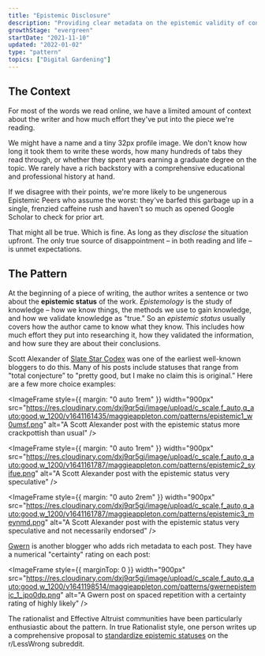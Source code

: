 ```yaml
---
title: "Epistemic Disclosure"
description: "Providing clear metadata on the epistemic validity of content"
growthStage: "evergreen"
startDate: "2021-11-10"
updated: "2022-01-02"
type: "pattern"
topics: ["Digital Gardening"]
---
```


<h2 className="micro">The Context</h2>

For most of the words we read online, we have a limited amount of context about the writer and how much effort they've put into the piece we're reading.

We might have a name and a tiny 32px profile image. We don't know how long it took them to write these words, how many hundreds of tabs they read through, or whether they spent years earning a graduate degree on the topic. We rarely have a rich backstory with a comprehensive educational and professional history at hand.

If we disagree with their points, we're more likely to be ungenerous Epistemic Peers who assume the worst: they've barfed this garbage up in a single, frenzied caffeine rush and haven't so much as opened Google Scholar to check for prior art.

That might all be true. Which is fine. As long as they _disclose_ the situation upfront. The only true source of disappointment – in both reading and life – is unmet expectations.

<Spacer size="small" />

<h2 className="micro">The Pattern</h2>

At the beginning of a piece of writing, the author writes a sentence or two about the **epistemic status** of the work. _Epistemology_ is the study of knowledge – how we know things, the methods we use to gain knowledge, and how we validate knowledge as "true.” So an _epistemic status_ usually covers how the author came to know what they know. This includes how much effort they put into researching it, how they validated the information, and how sure they are about their conclusions.

Scott Alexander of [Slate Star Codex](https://slatestarcodex.com/) was one of the earliest well-known bloggers to do this. Many of his posts include statuses that range from "total conjecture” to "pretty good, but I make no claim this is original.” Here are a few more choice examples:

<ImageFrame
  style={{ margin: "0 auto 1rem" }}
  width="900px"
  src="https://res.cloudinary.com/dxj9qr5gj/image/upload/c_scale,f_auto,q_auto:good,w_1200/v1641161435/maggieappleton.com/patterns/epistemic1_w0umsf.png"
  alt="A Scott Alexander post with the epistemic status more crackpottish than usual"
/>

<ImageFrame
  style={{ margin: "0 auto 1rem" }}
  width="900px"
  src="https://res.cloudinary.com/dxj9qr5gj/image/upload/c_scale,f_auto,q_auto:good,w_1200/v1641161787/maggieappleton.com/patterns/epistemic2_syifue.png"
  alt="A Scott Alexander post with the epistemic status very speculative"
/>

<ImageFrame
  style={{ margin: "0 auto 2rem" }}
  width="900px"
  src="https://res.cloudinary.com/dxj9qr5gj/image/upload/c_scale,f_auto,q_auto:good,w_1200/v1641161787/maggieappleton.com/patterns/epistemic3_meynmd.png"
  alt="A Scott Alexander post with the epistemic status very speculative and not necessarily endorsed"
/>

[Gwern](https://www.gwern.net/) is another blogger who adds rich metadata to each post. They have a numerical "certainty" rating on each post:

<ImageFrame
  style={{ marginTop: 0 }}
  width="900px"
  src="https://res.cloudinary.com/dxj9qr5gj/image/upload/c_scale,f_auto,q_auto:good,w_1200/v1641198514/maggieappleton.com/patterns/gwernepistemic_1_jpo0dp.png"
  alt="A Gwern post on spaced repetition with a certainty rating of highly likely"
/>

The rationalist and Effective Altruist communities have been particularly enthusiastic about the pattern. In true Rationalist style, one person writes up a comprehensive proposal to [standardize epistemic statuses](https://www.reddit.com/r/LessWrong/comments/eesr4y/a_proposal_for_standardizing_epistemic_status/) on the r/LessWrong subreddit.

<References>
  <ReferencesLink
    title="Epistemic Effort on LessWrong"
    href="https://www.lesswrong.com/posts/oDy27zfRf8uAbJR6M/epistemic-effort"
    author="Raemon"
  />
  <ReferencesLink
    title="Epistemic Statuses are Lazy and that is a Good Thing"
    href="https://devonzuegel.com/post/epistemic-statuses-are-lazy-and-that-is-a-good-thing"
    author="Devon Zuegal"
  />
</References>
